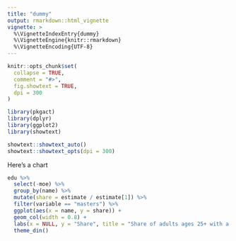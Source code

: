 ```yaml
---
title: "dummy"
output: rmarkdown::html_vignette
vignette: >
  %\VignetteIndexEntry{dummy}
  %\VignetteEngine{knitr::rmarkdown}
  %\VignetteEncoding{UTF-8}
---
```


```r
knitr::opts_chunk$set(
  collapse = TRUE,
  comment = "#>",
  fig.showtext = TRUE,
  dpi = 300
)
```

```r
library(pkgact)
library(dplyr)
library(ggplot2)
library(showtext)

showtext::showtext_auto()
showtext::showtext_opts(dpi = 300)
```

Here's a chart

```r
edu %>%
  select(-moe) %>%
  group_by(name) %>%
  mutate(share = estimate / estimate[1]) %>%
  filter(variable == "masters") %>%
  ggplot(aes(x = name, y = share)) +
  geom_col(width = 0.8) +
  labs(x = NULL, y = "Share", title = "Share of adults ages 25+ with a master's degree, 2016") +
  theme_din()
```

